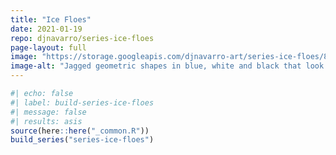 ```yaml
---
title: "Ice Floes"
date: 2021-01-19
repo: djnavarro/series-ice-floes
page-layout: full
image: "https://storage.googleapis.com/djnavarro-art/series-ice-floes/800/crystalline_05_160.png"
image-alt: "Jagged geometric shapes in blue, white and black that look like icebergs floating in a dark sea"
---
```

   
::: {.grid}
  
```r
#| echo: false
#| label: build-series-ice-floes
#| message: false
#| results: asis
source(here::here("_common.R"))
build_series("series-ice-floes")
```
   
:::
   
